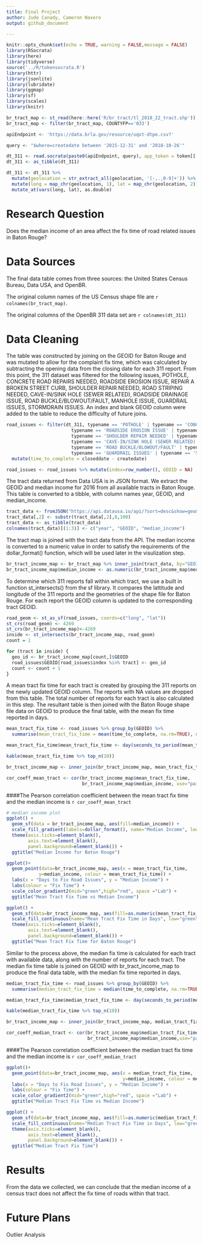 ```yaml
---
title: Final Project
author: Jude Canady, Cameron Navero
output: github_document

---
```


```r
knitr::opts_chunk$set(echo = TRUE, warning = FALSE,message = FALSE)
library(RSocrata)
library(here)
library(tidyverse)
source('../R/tokensocrata.R')
library(httr)
library(jsonlite)
library(lubridate)
library(ggmap)
library(sf)
library(scales)
library(knitr)
```


```r
br_tract_map <- st_read(here::here('R/br_tract/tl_2018_22_tract.shp'))
br_tract_map <- filter(br_tract_map, COUNTYFP=='033')
```

```r
apiEndpoint <- 'https://data.brla.gov/resource/uqxt-dtpe.csv?'

query <- "$where=createdate between '2015-12-31' and '2018-10-26'"

dt_311 <- read.socrata(paste0(apiEndpoint, query), app_token = token[['app']])
dt_311 <- as_tibble(dt_311)

dt_311 <- dt_311 %>% 
  mutate(geolocation = str_extract_all(geolocation, '[-,.,0-9]+')) %>% 
  mutate(long = map_chr(geolocation, 1), lat = map_chr(geolocation, 2)) %>% 
  mutate_at(vars(long, lat), as.double) 
```

# Research Question
Does the median income of an area affect the fix time of road related issues in Baton Rouge?

# Data Sources
The final data table comes from three sources: the United States Census Bureau, Data USA, and OpenBR. 

The original column names of the US Census shape file are `r colnames(br_tract_map)`. 

The original columns of the OpenBR 311 data set are `r colnames(dt_311)`

# Data Cleaning
The table was constructed by joining on the GEOID for Baton Rouge and was mutated to allow for the complaint fix time, which was
calculated by subtracting the opening data from the closing date for each 311 report. From this point, the 311 dataset was 
filtered for the following issues, POTHOLE, CONCRETE ROAD REPAIRS NEEDED, ROADSIDE EROSION ISSUE, REPAIR A BROKEN STREET CURB,
SHOULDER REPAIR NEEDED, ROAD STRIPING NEEDED, CAVE-IN/SINK HOLE (SEWER RELATED), ROADSIDE DRAINAGE ISSUE, 
ROAD BUCKLE/BLOWOUT/FAULT, MANHOLE ISSUE, GUARDRAIL ISSUES, STORMDRAIN ISSUES. An index and blank GEOID column were added 
to the table to reduce the difficulty of future joins. 



```r
road_issues <- filter(dt_311, typename == 'POTHOLE' | typename == 'CONCRETE ROAD REPAIRS NEEDED' |
                        typename == 'ROADSIDE EROSION ISSUE' | typename == 'REPAIR A BROKEN STREET CURB' |
                        typename == 'SHOULDER REPAIR NEEDED' | typename == 'ROAD STRIPING NEEDED' |
                        typename == 'CAVE-IN/SINK HOLE (SEWER RELATED)' | typename == 'ROADSIDE DRAINAGE ISSUE' |
                        typename == 'ROAD BUCKLE/BLOWOUT/FAULT' | typename == 'MANHOLE ISSUE' |
                        typename == 'GUARDRAIL ISSUES' | typename == 'STORMDRAIN ISSUES') %>%
  mutate(time_to_complete = closeddate - createdate)

road_issues <- road_issues %>% mutate(index=row_number(), GEOID = NA)
```


The tract data returned from Data USA is in JSON format. We extract the GEOID and median income for 2016 from all available
tracts in Baton Rouge. This table is converted to a tibble, with column names year, GEOID, and median_income. 


<!-- format data -->
```r
tract_data <- fromJSON("https://api.datausa.io/api/?sort=desc&show=geo&required=income&sumlevel=tract&year=2016&where=geo%3A16000US2205000")$data
tract_data[,2] <- substr(tract_data[,2],8,100)
tract_data <- as_tibble(tract_data)
colnames(tract_data)[(1:3)] <- c("year", "GEOID", "median_income")
```


The tract map is joined with the tract data from the API. The median income is converted to a numeric value in order to satisfy
the requirements of the dollar_format() function, which will be used later in the visulization step. 


<!-- overwriting shape file with tract income data -->
```r
br_tract_income_map <- br_tract_map %>% inner_join(tract_data, by="GEOID")
br_tract_income_map$median_income <- as.numeric(br_tract_income_map$median_income)
```


To determine which 311 reports fall within which tract, we use a built in function st_intersects() from the sf library. It
compares the lattitude and longitude of the 311 reports and the geometries of the shape file for Baton Rouge. For each report
the GEOID column is updated to the corresponding tract GEOID.


<!-- find which point fall within each geometry -->
```r
road_geom <- st_as_sf(road_issues, coords=c("long", "lat"))
st_crs(road_geom) <- 4269
st_crs(br_tract_income_map)<-4269
inside <- st_intersects(br_tract_income_map, road_geom)
count = 1

for (tract in inside) {
  geo_id <- br_tract_income_map[count,]$GEOID
  road_issues$GEOID[road_issues$index %in% tract] <- geo_id
  count <- count + 1
}
```


A mean tract fix time for each tract is created by grouping the 311 reports on the newly updated GEOID column. The reports
with NA values are dropped from this table. The total number of reports for each tract is also calculated in this step. 
The resultant table is then joined with the Baton Rouge shape file data on GEOID to produce the final table, with the mean
fix time reported in days. 


```r
mean_tract_fix_time <- road_issues %>% group_by(GEOID) %>%
  summarise(mean_tract_fix_time = mean(time_to_complete, na.rm=TRUE), num_reports = n()) %>% drop_na()

mean_tract_fix_time$mean_tract_fix_time <- day(seconds_to_period(mean_tract_fix_time$mean_tract_fix_time))

kable(mean_tract_fix_time %>% top_n(10))

br_tract_income_map <- inner_join(br_tract_income_map, mean_tract_fix_time, by="GEOID")
```


<!-- median income vs mean tract fix time correlation -->
```r
cor_coeff_mean_tract <- cor(br_tract_income_map$mean_tract_fix_time,
                            br_tract_income_map$median_income, use="pairwise.complete.obs")
```

####The Pearson correlation coefficient between the mean tract fix time and the median income is `r cor_coeff_mean_tract`

```r
# median income plot
ggplot() +
  geom_sf(data = br_tract_income_map, aes(fill=median_income)) +
  scale_fill_gradient(labels=dollar_format(), name="Median Income", low="green",high="red") +
  theme(axis.ticks=element_blank(), 
        axis.text=element_blank(),
        panel.background=element_blank()) +
  ggtitle("Median Income for Baton Rouge")
```


```r
ggplot()+
  geom_point(data=br_tract_income_map, aes(x = mean_tract_fix_time, 
            y=median_income, colour = mean_tract_fix_time)) +
  labs(x = "Days to Fix Road Issues", y = "Median Income") + 
  labs(colour = "Fix Time") +
  scale_color_gradient2(mid="green",high="red", space ="Lab") +
  ggtitle("Mean Tract Fix Time vs Median Income")
```


```r
ggplot() +
  geom_sf(data=br_tract_income_map, aes(fill=as.numeric(mean_tract_fix_time))) +
  scale_fill_continuous(name="Mean Tract Fix Time in Days", low="green", high="red") +
  theme(axis.ticks=element_blank(), 
        axis.text=element_blank(),
        panel.background=element_blank()) +
  ggtitle("Mean Tract Fix Time for Baton Rouge")
```


Similar to the process above, the median fix time is calculated for each tract with available data, along with the number of 
reports for each tract. The median fix time table is joined on GEOID with br_tract_income_map to produce the final data table, 
with the median fix time reported in days. 


```r
median_tract_fix_time <- road_issues %>% group_by(GEOID) %>%
  summarise(median_tract_fix_time = median(time_to_complete, na.rm=TRUE), num_reports = n()) %>% drop_na()

median_tract_fix_time$median_tract_fix_time <- day(seconds_to_period(median_tract_fix_time$median_tract_fix_time))

kable(median_tract_fix_time %>% top_n(10))

br_tract_income_map <- inner_join(br_tract_income_map, median_tract_fix_time, by="GEOID")

```


```r
cor_coeff_median_tract <- cor(br_tract_income_map$median_tract_fix_time,
                              br_tract_income_map$median_income,use="pairwise.complete.obs")
```

####The Pearson correlation coefficient between the median tract fix time and the median income is `r cor_coeff_median_tract`


```r
ggplot()+
  geom_point(data=br_tract_income_map, aes(x = median_tract_fix_time, 
                                           y=median_income, colour = median_tract_fix_time)) +
  labs(x = "Days to Fix Road Issues", y = "Median Income") + 
  labs(colour = "Fix Time") +
  scale_color_gradient2(mid="green",high="red", space ="Lab") +
  ggtitle("Median Tract Fix Time vs Median Income")
```
 


```r
ggplot() +
  geom_sf(data=br_tract_income_map, aes(fill=as.numeric(median_tract_fix_time))) +
  scale_fill_continuous(name="Median Tract Fix Time in Days", low="green", high="red") +
  theme(axis.ticks=element_blank(), 
        axis.text=element_blank(),
        panel.background=element_blank()) +
  ggtitle("Median Tract Fix Time")

```

# Results

From the data we collected, we can conclude that the median income of a census tract does not affect the fix time of roads
within that tract. 

# Future Plans

Outlier Analysis


